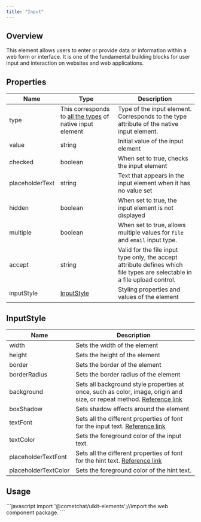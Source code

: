 ```yaml
---
title: "Input"
---
```




## Overview

This element allows users to enter or provide data or information within a web form or interface. It is one of the fundamental building blocks for user input and interaction on websites and web applications.

## Properties

| Name            | Type                                                                                                                                     | Description                                                                                                                |
| --------------- | ---------------------------------------------------------------------------------------------------------------------------------------- | -------------------------------------------------------------------------------------------------------------------------- |
| type            | This corresponds to [all the types](https://developer.mozilla.org/en-US/docs/Web/HTML/Element/input#input_types) of native input element | Type of the input element. Corresponds to the type attribute of the native input element.                                  |
| value           | string                                                                                                                                   | Initial value of the input element                                                                                         |
| checked         | boolean                                                                                                                                  | When set to true, checks the input element                                                                                 |
| placeholderText | string                                                                                                                                   | Text that appears in the input element when it has no value set                                                            |
| hidden          | boolean                                                                                                                                  | When set to true, the input element is not displayed                                                                       |
| multiple        | boolean                                                                                                                                  | When set to true, allows multiple values for `file` and `email` input type.                                                |
| accept          | string                                                                                                                                   | Valid for the file input type only, the accept attribute defines which file types are selectable in a file upload control. |
| inputStyle      | [InputStyle](/docs/ui-kit/react/v4/input#inputstyle)                                                                                     | Styling properties and values of the element                                                                               |

## InputStyle

| Name                 | Description                                                                                                                                                                          |
| -------------------- | ------------------------------------------------------------------------------------------------------------------------------------------------------------------------------------ |
| width                | Sets the width of the element                                                                                                                                                        |
| height               | Sets the height of the element                                                                                                                                                       |
| border               | Sets the border of the element                                                                                                                                                       |
| borderRadius         | Sets the border radius of the element                                                                                                                                                |
| background           | Sets all background style properties at once, such as color, image, origin and size, or repeat method. [Reference link](https://developer.mozilla.org/en-US/docs/Web/CSS/background) |
| boxShadow            | Sets shadow effects around the element                                                                                                                                               |
| textFont             | Sets all the different properties of font for the input text. [Reference link](https://developer.mozilla.org/en-US/docs/Web/CSS/font)                                                |
| textColor            | Sets the foreground color of the input text.                                                                                                                                         |
| placeholderTextFont  | Sets all the different properties of font for the hint text. [Reference link](https://developer.mozilla.org/en-US/docs/Web/CSS/font)                                                 |
| placeholderTextColor | Sets the foreground color of the hint text.                                                                                                                                          |

## Usage

<Tabs>
<Tab title="JavaScript">
```javascript
import '@cometchat/uikit-elements';//import the web component package.


<cometchat-input :type="email" :placeholderText="Please enter your email id"  />
```

</Tab>

</Tabs>
